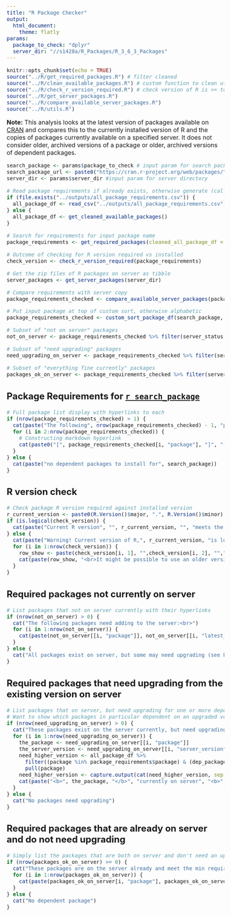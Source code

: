 ```yaml
---
title: "R Package Checker"
output: 
  html_document:
    theme: flatly
params:
  package_to_check: "dplyr"
  server_dir: "//s1428a/R_Packages/R_3_6_3_Packages"
---
```

<style type="text/css">
  body{
  font-size: 12pt;
}
</style>

```r
knitr::opts_chunk$set(echo = TRUE)
source("../R/get_required_packages.R") # filter cleaned
source("../R/clean_available_packages.R") # custom function to clean utils::available.packages() df
source("../R/check_r_version_required.R") # check version of R is >= to min R required for packages
source("../R/get_server_packages.R")
source("../R/compare_available_server_packages.R")
source("../R/utils.R")
```

**Note:** This analysis looks at the latest version of packages available on [CRAN](https://cran.r-project.org/) and compares this to the currently installed version of R and the copies of packages currently available on a specified server.  It does not consider older, archived versions of a package or older, archived versions of dependent packages.

```r
search_package <- params$package_to_check # input param for search package
search_package_url <- paste0("https://cran.r-project.org/web/packages/", search_package, "/index.html") # derive url for package
server_dir <- params$server_dir #input param for server directory

# Read package requirements if already exists, otherwise generate (calling generation of report from create_rpackage_report.R prevents stale copy)
if (file.exists("../outputs/all_package_requirements.csv")) {
  all_package_df <- read_csv("../outputs/all_package_requirements.csv")
} else {
  all_package_df <- get_cleaned_available_packages()
}

# Search for requirements for input package name
package_requirements <- get_required_packages(cleaned_all_package_df = all_package_df, package_name = search_package)

# Outcome of checking for R version required vs installed
check_version <- check_r_version_required(package_requirements)

# Get the zip files of R packages on server as tibble
server_packages <- get_server_packages(server_dir)

# Compare requirements with server copy
package_requirements_checked <- compare_available_server_packages(package_requirements, server_packages)

# Put input package at top of custom sort, otherwise alphabetic
package_requirements_checked <- custom_sort_package_df(search_package, package_requirements_checked, "package")

# Subset of "not on server" packages
not_on_server <- package_requirements_checked %>% filter(server_status == "package not currently on server")

# Subset of "need upgrading" packages
need_upgrading_on_server <- package_requirements_checked %>% filter(server_status == "server version need upgrading")

# Subset of "everything fine currently" packages
packages_ok_on_server <- package_requirements_checked %>% filter(server_status == "server version currently OK")
```


## Package Requirements for [`r search_package`](`r search_package_url`)

```r
# Full package list display with hyperlinks to each
if (nrow(package_requirements_checked) > 1) {
  cat(paste("The following", nrow(package_requirements_checked) - 1, "package(s) are required:<br>"))
  for (i in 2:nrow(package_requirements_checked)) {
    # Constructing markdown hyperlink
    cat(paste0("[", package_requirements_checked[i, "package"], "]", "(", package_requirements_checked[i, "package_url"], "), "))
  }
} else {
  cat(paste("no dependent packages to install for", search_package))
}
```

## R version check
```r
# Check package R version required against installed version
r_current_version <- paste0(R.Version()$major, ".", R.Version()$minor) # get current R version
if (is.logical(check_version)) {
  cat(paste("Current R version", "", r_current_version, "", "meets the minimum R version supported for latest version of", search_package, "and dependent packages."))
} else {
  cat(paste("Warning! Current version of R,", r_current_version, "is lower than R version required for latest version of packages:", "<br>"))
  for (i in 1:nrow(check_version)) {
    row_show <- paste(check_version[i, 1], "",check_version[i, 2], "","requires R", "",check_version[i, 6],"", check_version[i, 7])
    cat(paste(row_show, "<br>It might be possible to use an older version of this package with R", "", r_current_version, ""))
  }
}
```


## Required packages not currently on server
```r
# List packages that not on server currently with their hyperlinks
if (nrow(not_on_server) > 0) {
  cat("The following packages need adding to the server:<br>")
  for (i in 1:nrow(not_on_server)) {
    cat(paste(not_on_server[[i, "package"]], not_on_server[[i, "latest_version"]], not_on_server[[i, "package_url"]], "<br>"))
  }
} else {
  cat("All packages exist on server, but some may need upgrading (see below).")
}
```



## Required packages that need upgrading from the existing version on server
```r
# List packages that on server, but need upgrading for one or more dependent packages. 
# Want to show which packages in particular dependent on an upgraded version
if (nrow(need_upgrading_on_server) > 0) {
  cat("These packages exist on the server currently, but need upgrading:<br>")
  for (i in 1:nrow(need_upgrading_on_server)) {
    the_package <- need_upgrading_on_server[[i, "package"]]
    the_server_version <- need_upgrading_on_server[[i, "server_version"]]
    need_higher_version <- all_package_df %>%
      filter((package %in% package_requirements$package) & (dep_package == the_package) & (dep_version > the_server_version)) %>%
      pull(package)
    need_higher_version <- capture.output(cat(need_higher_version, sep = ", "))
    cat(paste("<b>", the_package, "</b>", "currently on server", "<b>", the_server_version, "</b>- requires upgrading", "to latest version", need_upgrading_on_server[[i, "latest_version"]], need_upgrading_on_server[[i, "package_url"]], "<br>(upgrade required by", need_higher_version, ")<br>"))
  }
} else {
  cat("No packages need upgrading")
}
```



## Required packages that are already on server and do not need upgrading
```r
# Simply list the packages that are both on server and don't need an upgrade
if (nrow(packages_ok_on_server) >= 0) {
  cat("These packages are on the server already and meet the min required version of the package:<br>")
  for (i in 1:nrow(packages_ok_on_server)) {
    cat(paste(packages_ok_on_server[i, "package"], packages_ok_on_server[i, "server_version"], "<br>"))
  }
} else {
  cat("No dependent package")
}
```
